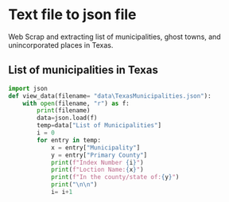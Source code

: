 # Text file to json file

Web Scrap and extracting list of municipalities, ghost towns, and unincorporated places in Texas.

## List of municipalities in Texas
```python
import json
def view_data(filename= "data\TexasMunicipalities.json"):
    with open(filename, "r") as f:
        print(filename)
        data=json.load(f)
        temp=data["List of Municipalities"]
        i = 0
        for entry in temp:
            x = entry["Municipality"]
            y = entry["Primary County"]
            print(f"Index Number {i}")
            print(f"Loction Name:{x}")
            print(f"In the county/state of:{y}")
            print("\n\n")
            i= i+1
```